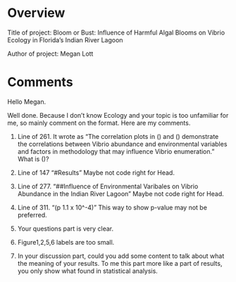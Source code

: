 # Overview

Title of project: Bloom or Bust: Influence of Harmful Algal Blooms on Vibrio Ecology in Florida’s Indian River Lagoon

Author of project: Megan Lott


# Comments

Hello Megan.

Well done. Because I don't know Ecology and your topic is too unfamiliar for me, so mainly  comment on the format. Here are my comments.

1. Line of 261. It wrote as "The correlation plots in () and () demonstrate the correlations between Vibrio abundance and environmental variables and factors in methodology that may influence Vibrio enumeration."
What is ()?

2. Line of 147 "#Results"
Maybe not code right for Head.

3. Line of 277. "##Influence of Environmental Varibales on Vibrio Abundance in the Indian River Lagoon"
Maybe not code right for Head.

4. Line of 311. "(p 1.1 x 10^-4)"
This way to show p-value may not be preferred.

5. Your questions part is very clear.

6. Figure1,2,5,6 labels are too small.

7. In your discussion part, could you add some content to talk about what the meaning of your results. To me this part more like a part of results, you only show what found in statistical analysis.





